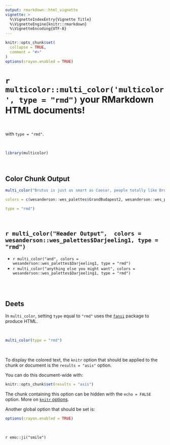 ```yaml
---
output: rmarkdown::html_vignette
vignette: >
  %\VignetteIndexEntry{Vignette Title}
  %\VignetteEngine{knitr::rmarkdown}
  %\VignetteEncoding{UTF-8}
---
```


```r
knitr::opts_chunk$set(
  collapse = TRUE,
  comment = "#>"
)
options(crayon.enabled = TRUE)
```

# `r multicolor::multi_color('multicolor', type = "rmd")` your RMarkdown HTML documents!

<br>

with `type = "rmd"`.

<br>

```r
library(multicolor)
```

<br>

## Color Chunk Output


```r
multi_color("Brutus is just as smart as Caesar, people totally like Brutus just as much as they like Caesar, and when did it become okay for one person to be the boss of everybody because that's not what Rome is about! We should totally just STAB CAESAR!",

colors = c(wesanderson::wes_palettes$GrandBudapest2, wesanderson::wes_palettes$GrandBudapest2),

type = "rmd")
```


<br> 

## `r multi_color("Header Output",  colors = wesanderson::wes_palettes$Darjeeling1, type = "rmd")`

* `r multi_color("and", colors = wesanderson::wes_palettes$Darjeeling1, type = "rmd")`
* `r multi_color("anything else you might want", colors = wesanderson::wes_palettes$Darjeeling1, type = "rmd")`


<br>
<br>

## Deets

In `multi_color`, setting `type` equal to `"rmd"` uses the [`fansi`](https://github.com/brodieG/fansi) package to produce HTML.

<br>

```r
multi_color(type = "rmd")
```

<br>

To display the colored text, the `knitr` option that should be applied to the chunk or document is the `results = "asis"` option.

You can do this document-wide with:

```r
knitr::opts_chunk$set(results = "asis")
```

The chunk containing this option can be hidden with the `echo = FALSE` option. More on [`knitr` options](https://yihui.name/knitr/options/).

Another global option that should be set is:

```r
options(crayon.enabled = TRUE)
```

<br>


`r emo::ji("smile")`
